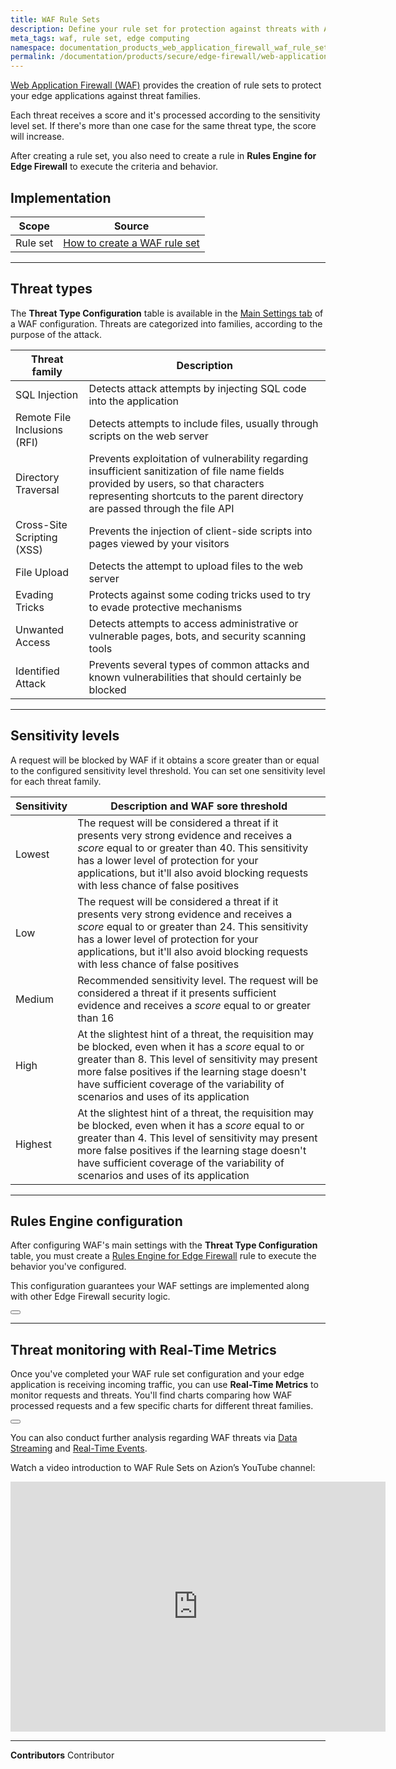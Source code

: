 ```yaml
---
title: WAF Rule Sets
description: Define your rule set for protection against threats with Azion Web Application Firewall (WAF).
meta_tags: waf, rule set, edge computing
namespace: documentation_products_web_application_firewall_waf_rule_sets
permalink: /documentation/products/secure/edge-firewall/web-application-firewall/rules-set/
---
```



[Web Application Firewall (WAF)](/en/documentation/products/secure/edge-firewall/web-application-firewall/) provides the creation of rule sets to protect your edge applications against threat families.

Each threat receives a score and it's processed according to the sensitivity level set. If there's more than one case for the same threat type, the score will increase. 

After creating a rule set, you also need to create a rule in **Rules Engine for Edge Firewall** to execute the criteria and behavior.

## Implementation

| Scope | Source |
| ----- | ------ |
| Rule set | [How to create a WAF rule set](/en/documentation/products/guides/secure/create-waf-rule-set/) |

---

## Threat types

The **Threat Type Configuration** table is available in the [Main Settings tab](/en/documentation/products/secure/edge-firewall/web-application-firewall/#waf-main-settings) of a WAF configuration. Threats are categorized into families, according to the purpose of the attack.

| Threat family | Description |
| ------------- | ----------- |
| SQL Injection | Detects attack attempts by injecting SQL code into the application |
| Remote File Inclusions (RFI) | Detects attempts to include files, usually through scripts on the web server |
| Directory Traversal | Prevents exploitation of vulnerability regarding insufficient sanitization of file name fields provided by users, so that characters representing shortcuts to the parent directory are passed through the file API |
| Cross-Site Scripting (XSS) | Prevents the injection of client-side scripts into pages viewed by your visitors |
| File Upload | Detects the attempt to upload files to the web server |
| Evading Tricks | Protects against some coding tricks used to try to evade protective mechanisms |
| Unwanted Access | Detects attempts to access administrative or vulnerable pages, bots, and security scanning tools |
| Identified Attack | Prevents several types of common attacks and known vulnerabilities that should certainly be blocked |

---

## Sensitivity levels

A request will be blocked by WAF if it obtains a score greater than or equal to the configured sensitivity level threshold. You can set one sensitivity level for each threat family.

| Sensitivity | Description and WAF sore threshold |
| ----------- | ---------------------------------- |
| Lowest | The request will be considered a threat if it presents very strong evidence and receives a *score* equal to or greater than 40. This sensitivity has a lower level of protection for your applications, but it'll also avoid blocking requests with less chance of false positives |
| Low | The request will be considered a threat if it presents very strong evidence and receives a *score* equal to or greater than 24. This sensitivity has a lower level of protection for your applications, but it'll also avoid blocking requests with less chance of false positives |
| Medium | Recommended sensitivity level. The request will be considered a threat if it presents sufficient evidence and receives a *score* equal to or greater than 16 |
| High | At the slightest hint of a threat, the requisition may be blocked, even when it has a *score* equal to or greater than 8. This level of sensitivity may present more false positives if the learning stage doesn't have sufficient coverage of the variability of scenarios and uses of its application |
| Highest | At the slightest hint of a threat, the requisition may be blocked, even when it has a *score* equal to or greater than 4. This level of sensitivity may present more false positives if the learning stage doesn't have sufficient coverage of the variability of scenarios and uses of its application |

---

## Rules Engine configuration

After configuring WAF's main settings with the **Threat Type Configuration** table, you must create a [Rules Engine for Edge Firewall](/en/documentation/products/secure/edge-firewall/rules-engine/) rule to execute the behavior you've configured.

This configuration guarantees your WAF settings are implemented along with other Edge Firewall security logic.

<Button href="/en/documentation/products/guides/secure/work-with-rules-engine/" text="go to create a rule guide" variant="secondary"></Button>

---

## Threat monitoring with Real-Time Metrics

Once you've completed your WAF rule set configuration and your edge application is receiving incoming traffic, you can use **Real-Time Metrics** to monitor requests and threats. You'll find charts comparing how WAF processed requests and a few specific charts for different threat families.

<Button href="/en/documentation/products/observe/real-time-metrics/#waf" text="go to real-time metrics reference" variant="secondary"></Button>

You can also conduct further analysis regarding WAF threats via [Data Streaming](/en/documentation/products/observe/data-streaming/#edge-applications) and [Real-Time Events](/en/documentation/products/observe/real-time-events/#edge-applications).

Watch a video introduction to WAF Rule Sets on Azion’s YouTube channel:

<iframe
   src="https://www.youtube.com/embed/nmnKwC_6Y0Y"
   title="WAF Rule Sets"
   loading="lazy"
   width="600"
   height="400"
   frameborder="0"
   allow="accelerometer; autoplay; clipboard-write; encrypted-media; gyroscope; picture-in-picture; web-share"
   allowfullscreen></iframe>

---


**Contributors** <ContributorList>Contributor</ContributorList>
